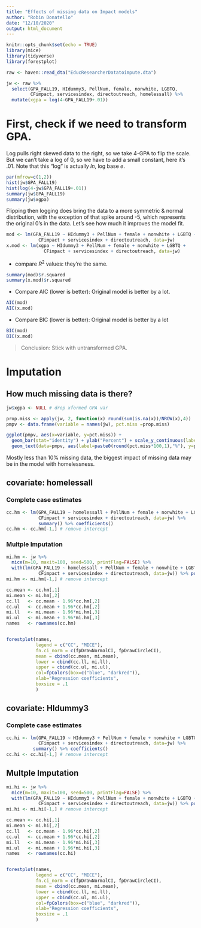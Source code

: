 ```yaml
---
title: "Effects of missing data on Impact models"
author: "Robin Donatello"
date: "12/10/2020"
output: html_document
---
```


```r
knitr::opts_chunk$set(echo = TRUE)
library(mice)
library(tidyverse)
library(forestplot)

raw <- haven::read_dta("EducResearcherDatatoimpute.dta")

jw <- raw %>% 
  select(GPA_FALL19, HIdummy3, PellNum, female, nonwhite, LGBTQ,
         CFimpact, servicesindex, directoutreach, homelessall) %>%
  mutate(xgpa = log(4-GPA_FALL19+.01))
```

# First, check if we need to transform GPA.
Log pulls right skewed data to the right, so we take 4-GPA to flip the scale. 
But we can't take a log of 0, so we have to add a small constant, here it's .01. 
Note that this "log" is actually $ln$, log base $e$. 
```r
par(mfrow=c(1,2))
hist(jw$GPA_FALL19)
hist(log(4-jw$GPA_FALL19+.01))
summary(jw$GPA_FALL19)
summary(jw$xgpa)
```

Flipping then logging does bring the data to a more symmetric & normal distribution, with the exception of that spike around -5, which represents the original 0's in the data. Let's see how much it improves the model fit. 

```r
mod <- lm(GPA_FALL19 ~ HIdummy3 + PellNum + female + nonwhite + LGBTQ + 
            CFimpact + servicesindex + directoutreach, data=jw)
x.mod <- lm(xgpa ~ HIdummy3 + PellNum + female + nonwhite + LGBTQ + 
              CFimpact + servicesindex + directoutreach, data=jw) 
```

* compare $R^2$ values: they're the same. 
```r
summary(mod)$r.squared
summary(x.mod)$r.squared
```

* Compare AIC (lower is better): Original model is better by a lot.  
```r
AIC(mod)
AIC(x.mod)
```
* Compare BIC (lower is better): Original model is better by a lot
```r
BIC(mod)
BIC(x.mod)
```

> Conclusion: Stick with untransformed GPA. 

# Imputation

## How much missing data is there? 

```r
jw$xgpa <- NULL # drop xformed GPA var

prop.miss <- apply(jw, 2, function(x) round(sum(is.na(x))/NROW(x),4))
pmpv <- data.frame(variable = names(jw), pct.miss =prop.miss)

ggplot(pmpv, aes(x=variable, y=pct.miss)) +
  geom_bar(stat="identity") + ylab("Percent") + scale_y_continuous(labels=scales::percent, limits=c(0,.2)) + 
  geom_text(data=pmpv, aes(label=paste0(round(pct.miss*100,1),"%"), y=pct.miss+.025), size=4) + coord_flip()
```

Mostly less than 10% missing data,  the biggest impact of missing data may be in the model with homelessness. 

## covariate: homelessall

### Complete case estimates

```r
cc.hm <- lm(GPA_FALL19 ~ homelessall + PellNum + female + nonwhite + LGBTQ + 
            CFimpact + servicesindex + directoutreach, data=jw) %>% 
            summary() %>% coefficients()
cc.hm <- cc.hm[-1,] # remove intercept
```

### Multple Imputation

```r
mi.hm <- jw %>% 
  mice(m=10, maxit=100, seed=500, printFlag=FALSE) %>% 
  with(lm(GPA_FALL19 ~ homelessall + PellNum + female + nonwhite + LGBTQ + 
            CFimpact + servicesindex + directoutreach, data=jw)) %>% pool() %>% summary()
mi.hm <- mi.hm[-1,] # remove intercept
```

```r
cc.mean <- cc.hm[,1]
mi.mean <- mi.hm[,2]
cc.ll   <- cc.mean - 1.96*cc.hm[,2]
cc.ul   <- cc.mean + 1.96*cc.hm[,2]
mi.ll   <- mi.mean - 1.96*mi.hm[,3]
mi.ul   <- mi.mean + 1.96*mi.hm[,3]
names   <- rownames(cc.hm)


forestplot(names, 
           legend = c("CC", "MICE"),
           fn.ci_norm = c(fpDrawNormalCI, fpDrawCircleCI), 
           mean = cbind(cc.mean, mi.mean), 
           lower = cbind(cc.ll, mi.ll),
           upper = cbind(cc.ul, mi.ul), 
           col=fpColors(box=c("blue", "darkred")), 
           xlab="Regression coefficients",
           boxsize = .1
           )
```


## covariate: HIdummy3

### Complete case estimates

```r
cc.hi <- lm(GPA_FALL19 ~ HIdummy3 + PellNum + female + nonwhite + LGBTQ + 
            CFimpact + servicesindex + directoutreach, data=jw) %>% 
          summary() %>% coefficients()
cc.hi <- cc.hi[-1,] # remove intercept
```

## Multple Imputation

```r
mi.hi <- jw %>% 
  mice(m=10, maxit=100, seed=500, printFlag=FALSE) %>% 
  with(lm(GPA_FALL19 ~ HIdummy3 + PellNum + female + nonwhite + LGBTQ + 
            CFimpact + servicesindex + directoutreach, data=jw)) %>% pool() %>% summary()
mi.hi <- mi.hi[-1,] # remove intercept
```

```r
cc.mean <- cc.hi[,1]
mi.mean <- mi.hi[,2]
cc.ll   <- cc.mean - 1.96*cc.hi[,2]
cc.ul   <- cc.mean + 1.96*cc.hi[,2]
mi.ll   <- mi.mean - 1.96*mi.hi[,3]
mi.ul   <- mi.mean + 1.96*mi.hi[,3]
names   <- rownames(cc.hi)


forestplot(names, 
           legend = c("CC", "MICE"),
           fn.ci_norm = c(fpDrawNormalCI, fpDrawCircleCI), 
           mean = cbind(cc.mean, mi.mean), 
           lower = cbind(cc.ll, mi.ll),
           upper = cbind(cc.ul, mi.ul), 
           col=fpColors(box=c("blue", "darkred")), 
           xlab="Regression coefficients",
           boxsize = .1
           )
```


